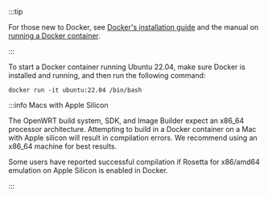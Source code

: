:::tip

For those new to Docker, see [Docker's installation guide](https://docs.docker.com/desktop/) and the manual on [running a Docker container](https://docs.docker.com/engine/reference/run).

:::

To start a Docker container running Ubuntu 22.04, make sure Docker is installed and running, and then run the following command:

```
docker run -it ubuntu:22.04 /bin/bash
```

:::info Macs with Apple Silicon

The OpenWRT build system, SDK, and Image Builder expect an x86_64 processor architecture. Attempting to build in a Docker container on a Mac with Apple silicon will result in compilation errors. We recommend using an x86_64 machine for best results.

Some users have reported successful compilation if Rosetta for x86/amd64 emulation on Apple Silicon is enabled in Docker. 

:::
